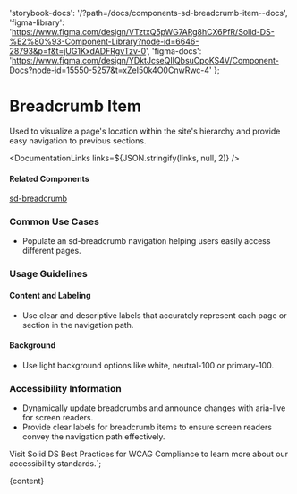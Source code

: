 

  'storybook-docs': '/?path=/docs/components-sd-breadcrumb-item--docs',
  'figma-library':
    'https://www.figma.com/design/VTztxQ5pWG7ARg8hCX6PfR/Solid-DS-%E2%80%93-Component-Library?node-id=6646-28793&p=f&t=jUG1KxdADFRgvTzv-0',
  'figma-docs':
    'https://www.figma.com/design/YDktJcseQIIQbsuCpoKS4V/Component-Docs?node-id=15550-5257&t=xZeI50k4O0CnwRwc-4'
};

# Breadcrumb Item

Used to visualize a page's location within the site's hierarchy and provide easy navigation to previous sections.

<DefaultStory />

<DocumentationLinks links=${JSON.stringify(links, null, 2)} />

#### Related Components

[sd-breadcrumb](./?path=/docs/components-sd-breadcrumb--docs)

### Common Use Cases

- Populate an <sd-link href="/?path=/docs/components-sd-breadcrumb--docs">sd-breadcrumb</sd-link> navigation helping users easily access different pages.

### Usage Guidelines

#### Content and Labeling

- Use clear and descriptive labels that accurately represent each page or section in the navigation path.

#### Background

- Use light background options like white, neutral-100 or primary-100.

### Accessibility Information

- Dynamically update breadcrumbs and announce changes with aria-live for screen readers.
- Provide clear labels for breadcrumb items to ensure screen readers convey the navigation path effectively.

Visit <sd-link href="https://www.figma.com/design/VTztxQ5pWG7ARg8hCX6PfR/Solid-DS-%E2%80%93-Component-Library?node-id=38262-58412&t=1qhfYXrbNhSCYCzZ-4" target="_blank">Solid DS Best Practices for WCAG Compliance</sd-link> to learn more about our accessibility standards.`;

<Meta title="Components/sd-breadcrumb-item/Overview" />

<OverviewFormatter story={SdBreadcrumbItemStories.Default}>{content}</OverviewFormatter>
